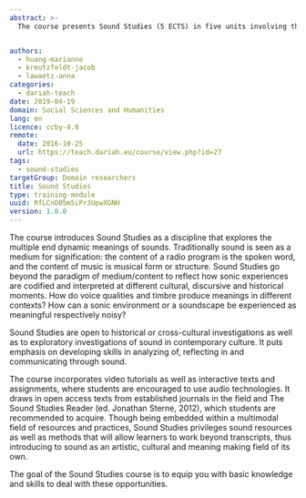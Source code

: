 ```yaml
---
abstract: >-
  The course presents Sound Studies (5 ECTS) in five units involving theoretical, analytical and practical competences.


authors:
  - huang-marianne
  - kreutzfeldt-jacob
  - lawaetz-anna
categories:
  - dariah-teach
date: 2019-04-19
domain: Social Sciences and Humanities
lang: en
licence: ccby-4.0
remote:
  date: 2016-10-25
  url: https://teach.dariah.eu/course/view.php?id=27
tags:
  - sound-studies
targetGroup: Domain researchers
title: Sound Studies
type: training-module
uuid: RfLCnD05m5iPr3UpwXGNH
version: 1.0.0
---
```


The course introduces Sound Studies as a discipline that explores the multiple end dynamic meanings of sounds. Traditionally sound is seen as a medium for signification: the content of a radio program is the spoken word, and the content of music is musical form or structure. Sound Studies go beyond the paradigm of medium/content to reflect how sonic experiences are codified and interpreted at different cultural, discursive and historical moments. How do voice qualities and timbre produce meanings in different contexts? How can a sonic environment or a soundscape be experienced as meaningful respectively noisy?

Sound Studies are open to historical or cross-cultural investigations as well as to exploratory investigations of sound in contemporary culture. It puts emphasis on developing skills in analyzing of, reflecting in and communicating through sound.

The course incorporates video tutorials as well as interactive texts and assignments, where students are encouraged to use audio technologies. It draws in open access texts from established journals in the field and The Sound Studies Reader (ed. Jonathan Sterne, 2012), which students are recommended to acquire. Though being embedded within a multimodal field of resources and practices, Sound Studies privileges sound resources as well as methods that will allow learners to work beyond transcripts, thus introducing to sound as an artistic, cultural and meaning making field of its own.

The goal of the Sound Studies course is to equip you with basic knowledge and skills to deal with these opportunities.

<CTA
  title="Interested in learning more?"
  subtitle="Check out Sound Studies on #dariahTeach"
  url="https://teach.dariah.eu/course/view.php?id=27"
/>
